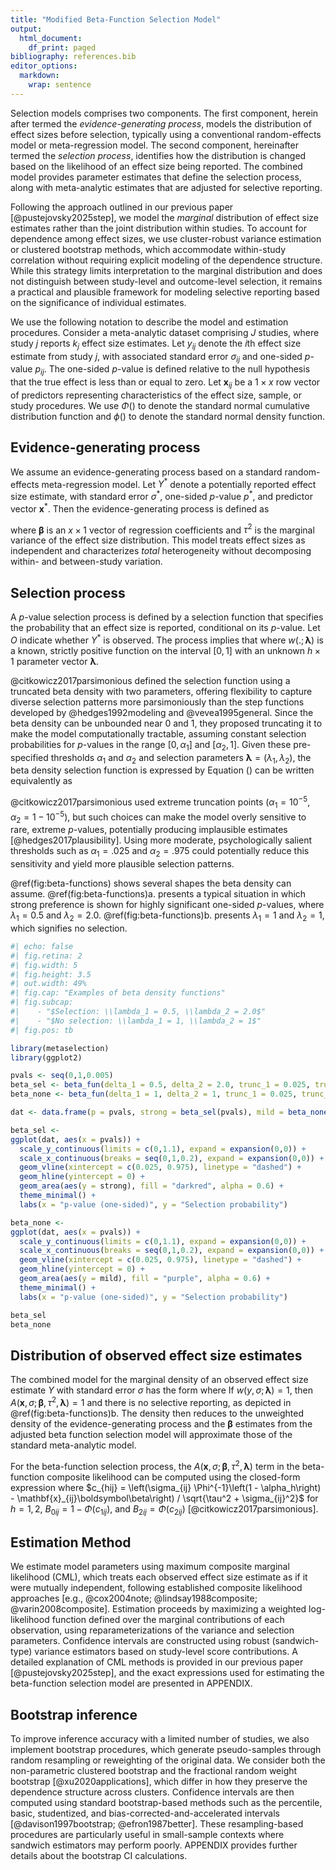 ```yaml
---
title: "Modified Beta-Function Selection Model"
output:
  html_document:
    df_print: paged
bibliography: references.bib
editor_options:
  markdown:
    wrap: sentence
---
```



Selection models comprises two components. The first component, herein after termed the _evidence-generating process_, models the distribution of effect sizes before selection, typically using a conventional random-effects model or meta-regression model. The second component, hereinafter termed the _selection process_, identifies how the distribution is changed based on the likelihood of an effect size being reported. The combined model provides parameter estimates that define the selection process, along with meta-analytic estimates that are adjusted for selective reporting.

Following the approach outlined in our previous paper [@pustejovsky2025step], we model the _marginal_ distribution of effect size estimates rather than the joint distribution within studies. To account for dependence among effect sizes, we use cluster-robust variance estimation or clustered bootstrap methods, which accommodate within-study correlation without requiring explicit modeling of the dependence structure. While this strategy limits interpretation to the marginal distribution and does not distinguish between study-level and outcome-level selection, it remains a practical and plausible framework for modeling selective reporting based on the significance of individual estimates.

We use the following notation to describe the model and estimation procedures. Consider a meta-analytic dataset comprising $J$ studies, where study $j$ reports $k_j$ effect size estimates. Let $y_{ij}$ denote the $i$th effect size estimate from study $j$, with associated standard error $\sigma_{ij}$ and one-sided $p$-value $p_{ij}$. The one-sided $p$-value is defined relative to the null hypothesis that the true effect is less than or equal to zero. Let $\mathbf{x}_{ij}$ be a $1 \times x$ row vector of predictors representing characteristics of the effect size, sample, or study procedures. We use $\Phi()$ to denote the standard normal cumulative distribution function and $\phi()$ to denote the standard normal density function.

## Evidence-generating process

We assume an evidence-generating process based on a standard random-effects meta-regression model. Let $Y^*$ denote a potentially reported effect size estimate, with standard error $\sigma^*$, one-sided $p$-value $p^*$, and predictor vector $\mathbf{x}^*$. Then the evidence-generating process is defined as

\begin{equation}
\label{eq:meta-mean-regression}
\left(Y^* | \sigma^*, \mathbf{x}^*\right) \sim N\left(\mathbf{x}^* \boldsymbol\beta, \ \tau^2 + \sigma^{*2}\right),
\end{equation}

where $\boldsymbol\beta$ is an $x \times 1$ vector of regression coefficients and $\tau^2$ is the marginal variance of the effect size distribution. This model treats effect sizes as independent and characterizes _total_ heterogeneity without decomposing within- and between-study variation.

## Selection process

A $p$-value selection process is defined by a selection function that specifies the probability that an effect size is reported, conditional on its $p$-value. Let $O$ indicate whether $Y^*$ is observed. The process implies that
\begin{equation}
\label{eq:selection-process}
\Pr\left(O = 1 | p^* \right) \propto w\left(p^*; \boldsymbol\lambda \right)
\end{equation}
where $w\left(.; \boldsymbol\lambda\right)$ is a known, strictly positive function on the interval $[0, 1]$ with an unknown $h \times 1$ parameter vector $\boldsymbol\lambda$.

@citkowicz2017parsimonious defined the selection function using a truncated beta density with two parameters, offering flexibility to capture diverse selection patterns more parsimoniously than the step functions developed by @hedges1992modeling and @vevea1995general. Since the beta density can be unbounded near 0 and 1, they proposed truncating it to make the model computationally tractable, assuming constant selection probabilities for $p$-values in the range $[0, \alpha_1]$ and $[\alpha_2, 1]$. Given these pre-specified thresholds $\alpha_1$ and $\alpha_2$ and selection parameters $\boldsymbol\lambda = (\lambda_1, \lambda_2)$, the beta density selection function is expressed by
\begin{equation}
\label{eq:beta-density-p}
w(p^*_i, \boldsymbol\lambda) =  \begin{cases} 
\alpha_1^{\lambda_1 - 1} (1 - \alpha_1)^{\lambda_2 - 1} & \text{if} \quad p^*_i \leq \alpha_1 \\
\left(p^*_i\right)^{\lambda_1 - 1} (1 - p^*_i)^{\lambda_2 - 1} & \text{if} \quad \alpha_1 < p^*_i < \alpha_2 \\
\alpha_2^{\lambda_1 - 1} (1 - \alpha_2)^{\lambda_2 - 1} & \text{if} \quad \alpha_2 \leq p^*_i.
\end{cases}
\end{equation}
Equation (\ref{eq:beta-density-p}) can be written equivalently as 
\begin{equation}
\label{eq:beta-density-y}
w(Y^*_i / \sigma^*_i, \boldsymbol\lambda) =  \begin{cases} 
\alpha_1^{\lambda_1 - 1} (1 - \alpha_1)^{\lambda_2 - 1} & \text{if} \quad \sigma^*_i \Phi^{-1}(1 - \alpha_1) \leq Y^*_i \\
\left[\Phi\left(-Y^*_i / \sigma^*_i\right)\right]^{\lambda_1 - 1} \left[\Phi\left(Y^*_i / \sigma^*_i\right)\right]^{\lambda_2 - 1} & \text{if} \quad \sigma^*_i \Phi^{-1}(1 - \alpha_2) < Y^*_i < \sigma^*_i \Phi^{-1}(1 - \alpha_1) \\
\alpha_2^{\lambda_1 - 1} (1 - \alpha_2)^{\lambda_2 - 1} & \text{if} \quad  Y^*_i \leq \sigma^*_i \Phi^{-1}(1 - \alpha_2).
\end{cases}
\end{equation}

@citkowicz2017parsimonious used extreme truncation points ($\alpha_1 = 10^{-5}$, $\alpha_2 = 1 - 10^{-5}$), but such choices can make the model overly sensitive to rare, extreme $p$-values, potentially producing implausible estimates [@hedges2017plausibility]. Using more moderate, psychologically salient thresholds such as $\alpha_1 = .025$ and $\alpha_2 = .975$ could potentially reduce this sensitivity and yield more plausible selection patterns.

\@ref(fig:beta-functions) shows several shapes the beta density can assume. \@ref(fig:beta-functions)a. presents a typical situation in which strong preference is shown for highly significant one-sided $p$-values, where $\lambda_1 = 0.5$ and $\lambda_2 = 2.0$. \@ref(fig:beta-functions)b. presents $\lambda_1 = 1$ and $\lambda_2 = 1$, which signifies no selection.

```r
#| echo: false
#| fig.retina: 2
#| fig.width: 5
#| fig.height: 3.5
#| out.width: 49%
#| fig.cap: "Examples of beta density functions"
#| fig.subcap:
#|    - "$Selection: \\lambda_1 = 0.5, \\lambda_2 = 2.0$"
#|    - "$No selection: \\lambda_1 = 1, \\lambda_2 = 1$"
#| fig.pos: tb 

library(metaselection)
library(ggplot2)

pvals <- seq(0,1,0.005)
beta_sel <- beta_fun(delta_1 = 0.5, delta_2 = 2.0, trunc_1 = 0.025, trunc_2 = 0.975)
beta_none <- beta_fun(delta_1 = 1, delta_2 = 1, trunc_1 = 0.025, trunc_2 = 0.975)

dat <- data.frame(p = pvals, strong = beta_sel(pvals), mild = beta_none(pvals))

beta_sel <- 
ggplot(dat, aes(x = pvals)) + 
  scale_y_continuous(limits = c(0,1.1), expand = expansion(0,0)) + 
  scale_x_continuous(breaks = seq(0,1,0.2), expand = expansion(0,0)) + 
  geom_vline(xintercept = c(0.025, 0.975), linetype = "dashed") + 
  geom_hline(yintercept = 0) + 
  geom_area(aes(y = strong), fill = "darkred", alpha = 0.6) +   
  theme_minimal() + 
  labs(x = "p-value (one-sided)", y = "Selection probability")

beta_none <- 
ggplot(dat, aes(x = pvals)) + 
  scale_y_continuous(limits = c(0,1.1), expand = expansion(0,0)) + 
  scale_x_continuous(breaks = seq(0,1,0.2), expand = expansion(0,0)) + 
  geom_vline(xintercept = c(0.025, 0.975), linetype = "dashed") + 
  geom_hline(yintercept = 0) + 
  geom_area(aes(y = mild), fill = "purple", alpha = 0.6) +   
  theme_minimal() + 
  labs(x = "p-value (one-sided)", y = "Selection probability")

beta_sel
beta_none
```

## Distribution of observed effect size estimates

The combined model for the marginal density of an observed effect size estimate $Y$ with standard error $\sigma$ has the form
\begin{equation}
\label{eq:generic-selection}
f(Y = y | \sigma, \mathbf{x}) = \frac{1}{A(\mathbf{x}, \sigma; \boldsymbol\beta, \tau^2, \boldsymbol\lambda)} \times w\left(y, \sigma; \boldsymbol\lambda \right) \times \frac{1}{\sqrt{\tau^2 + \sigma^2}} \phi\left(\frac{y - \mathbf{x} \boldsymbol\beta}{\sqrt{\tau^2 + \sigma^2}}\right),
\end{equation}
where 
\begin{equation}
\label{eq:generic-selection-A}
A(\mathbf{x}, \sigma; \boldsymbol\beta, \tau^2, \boldsymbol\lambda) =  \int_\mathbb{R} w\left(y, \sigma; \boldsymbol\lambda \right) \times  \frac{1}{\sqrt{\tau^2 + \sigma^2}}\phi\left(\frac{y - \mathbf{x}\boldsymbol\beta}{\sqrt{\tau^2 + \sigma^2}}\right) dy.
\end{equation}
If $w(y, \sigma; \boldsymbol\lambda) = 1$, then $A(\mathbf{x}, \sigma; \boldsymbol\beta, \tau^2, \boldsymbol\lambda) = 1$ and there is no selective reporting, as depicted in \@ref(fig:beta-functions)b. The density then reduces to the unweighted density of the evidence-generating process and the $\boldsymbol\beta$ estimates from the adjusted beta function selection model will approximate those of the standard meta-analytic model.

For the beta-function selection process, the $A(\mathbf{x}, \sigma; \boldsymbol\beta, \tau^2, \boldsymbol\lambda)$ term in the beta-function composite likelihood can be computed using the closed-form expression
\begin{equation}
\label{eq:beta-function-A}
A_{ij} = A(\mathbf{x}_{ij}, \sigma_{ij}; \boldsymbol\beta, \tau^2, \boldsymbol\lambda) = \alpha_1^{\lambda_1} (1 - \alpha_1)^{\lambda_2} B_{0ij} + E_Y(1 | \lambda_1,\lambda_2) + \alpha_2^{\lambda_1} (1 - \alpha_2)^{\lambda_2} B_{2ij}
\end{equation}
where 
\begin{equation}
\label{eq:beta-function-Ey}
E_Y\left[f(Y)| \lambda_1, \lambda_2\right] = \int_{\sigma_{ij} \Phi^{-1}(1 - \alpha_2)}^{\sigma_{ij} \Phi^{-1}(1 - \alpha_1)} f(Y) \left[\Phi(-Y / \sigma_{ij})\right]^{\lambda_1} \left[\Phi(Y / \sigma_{ij})\right]^{\lambda_2} \frac{1}{\sqrt{\eta_{ij}}}\phi\left(\frac{Y - \mu_{ij}}{\sqrt{\eta_{ij}}}\right) dY,
\end{equation}
$c_{hij} = \left(\sigma_{ij} \Phi^{-1}\left(1 - \alpha_h\right) - \mathbf{x}_{ij}\boldsymbol\beta\right) / \sqrt{\tau^2 + \sigma_{ij}^2}$ for $h = 1,2$, $B_{0ij} = 1 - \Phi(c_{1ij})$, and $B_{2ij} = \Phi(c_{2ij})$ [@citkowicz2017parsimonious].

## Estimation Method {#estimation-method}

We estimate model parameters using maximum composite marginal likelihood (CML), which treats each observed effect size estimate as if it were mutually independent, following established composite likelihood approaches [e.g., @cox2004note; @lindsay1988composite; @varin2008composite]. Estimation proceeds by maximizing a weighted log-likelihood function defined over the marginal contributions of each observation, using reparameterizations of the variance and selection parameters. Confidence intervals are constructed using robust (sandwich-type) variance estimators based on study-level score contributions. A detailed explanation of CML methods is provided in our previous paper [@pustejovsky2025step], and the exact expressions used for estimating the beta-function selection model are presented in APPENDIX.

## Bootstrap inference

To improve inference accuracy with a limited number of studies, we also implement bootstrap procedures, which generate pseudo-samples through random resampling or reweighting of the original data. We consider both the non-parametric clustered bootstrap and the fractional random weight bootstrap [@xu2020applications], which differ in how they preserve the dependence structure across clusters. Confidence intervals are then computed using standard bootstrap-based methods such as the percentile, basic, studentized, and bias-corrected-and-accelerated intervals [@davison1997bootstrap; @efron1987better]. These resampling-based procedures are particularly useful in small-sample contexts where sandwich estimators may perform poorly. APPENDIX provides further details about the bootstrap CI calculations.
<!-- If we're only applying the bootstrap approaches we decided were best based on the step function simulations, we should adjust the list here and add a note about this. -->
